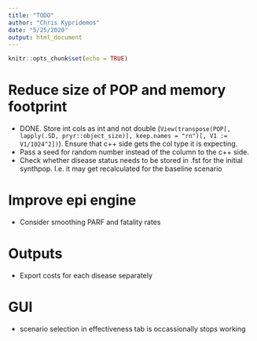 ```yaml
---
title: "TODO"
author: "Chris Kypridemos"
date: "5/25/2020"
output: html_document
---
```


```r
knitr::opts_chunk$set(echo = TRUE)
```

# Reduce size of POP and memory footprint
- DONE. Store int cols as int and not double (```View(transpose(POP[, lapply(.SD, pryr::object_size)], keep.names = "rn")[, V1 := V1/1024^2])```). Ensure that c++ side gets the col type it is expecting.
- Pass a seed for random number instead of the column to the c++ side.
- Check whether disease status needs to be stored in .fst for the initial synthpop. I.e. it may get recalculated for the baseline scenario 

# Improve epi engine
- Consider smoothing PARF and fatality rates

# Outputs
- Export costs for each disease separately

# GUI
- scenario selection in effectiveness tab is occassionally stops working


